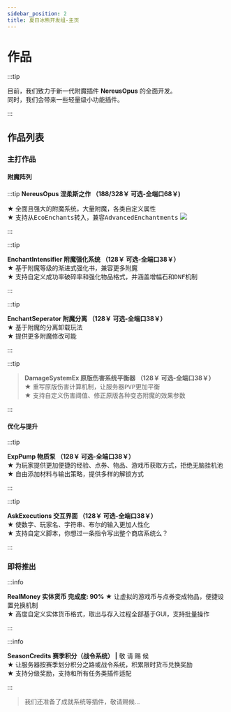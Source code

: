 ```yaml
---
sidebar_position: 2
title: 夏日冰熊开发组-主页
---
```


# 作品
:::tip

目前，我们致力于新一代附魔插件 **NereusOpus** 的全面开发。<br/>
同时，我们会带来一些轻量级小功能插件。

:::
## 作品列表
### 主打作品
#### 附魔阵列
:::tip **NereusOpus 涅柔斯之作 （188/328￥ 可选-全端口68￥)**

★ <samp>全面且强大的附魔系统，大量附魔，各类自定义属性</samp><br/>
★ <samp>支持从EcoEnchants转入，兼容AdvancedEnchantments</samp>
<img class="icon" src="/nereusopus/nereusopus_logo-小.png"/>

:::

:::tip

**EnchantIntensifier 附魔强化系统 （128￥ 可选-全端口38￥）**<br/>
★ <samp>基于附魔等级的渐进式强化书，兼容更多附魔</samp><br/>
★ <samp>支持自定义成功率破碎率和强化物品格式，并涵盖增幅石和DNF机制</samp>

:::

:::tip

**EnchantSeperator 附魔分离 （128￥ 可选-全端口38￥）**<br/>
★ <samp>基于附魔的分离卸载玩法</samp><br/>
★ <samp>提供更多附魔修改可能</samp>

:::

:::tip

> **DamageSystemEx 原版伤害系统平衡器 （128￥ 可选-全端口38￥）**<br/>
★ <samp>重写原版伤害计算机制，让服务器PVP更加平衡</samp><br/>
★ <samp>支持自定义伤害阈值、修正原版各种变态附魔的效果参数</samp>

:::

#### 优化与提升

:::tip

**ExpPump 物质泵 （128￥ 可选-全端口38￥）**<br/>
★ <samp>为玩家提供更加便捷的经验、点券、物品、游戏币获取方式，拒绝无脑挂机池</samp><br/>
★ <samp>自由添加材料与输出策略，提供多样的解锁方式</samp>

:::

:::tip

**AskExecutions 交互界面 （128￥ 可选-全端口38￥）**<br/>
★ <samp>使数字、玩家名、字符串、布尔的输入更加人性化</samp><br/>
★ <samp>支持自定义脚本，你想过一条指令写出整个商店系统么？</samp>

:::


### 即将推出
:::info

**RealMoney 实体货币 完成度: 90%**
★ 让虚拟的游戏币与点券变成物品，便捷设置兑换机制<br/>
★ 高度自定义实体货币格式，取出与存入过程全部基于GUI，支持批量操作

:::

:::info

**SeasonCredits 赛季积分（战令系统） |** 敬 请 赐 候<br/>
★ 让服务器按赛季划分积分之路或战令系统，积累限时货币兑换奖励<br/>
★ 支持分级奖励，支持和所有任务类插件适配

:::

> 我们还准备了成就系统等插件，敬请赐候...